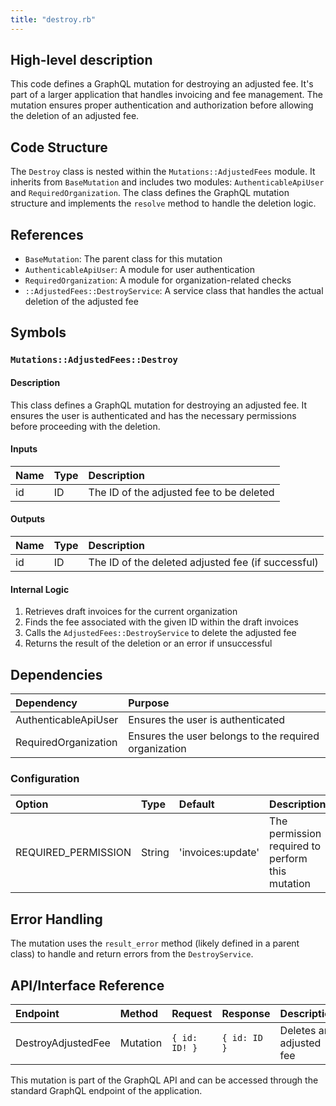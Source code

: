 ```yaml
---
title: "destroy.rb"
---
```


## High-level description
This code defines a GraphQL mutation for destroying an adjusted fee. It's part of a larger application that handles invoicing and fee management. The mutation ensures proper authentication and authorization before allowing the deletion of an adjusted fee.

## Code Structure
The `Destroy` class is nested within the `Mutations::AdjustedFees` module. It inherits from `BaseMutation` and includes two modules: `AuthenticableApiUser` and `RequiredOrganization`. The class defines the GraphQL mutation structure and implements the `resolve` method to handle the deletion logic.

## References
- `BaseMutation`: The parent class for this mutation
- `AuthenticableApiUser`: A module for user authentication
- `RequiredOrganization`: A module for organization-related checks
- `::AdjustedFees::DestroyService`: A service class that handles the actual deletion of the adjusted fee

## Symbols

### `Mutations::AdjustedFees::Destroy`
#### Description
This class defines a GraphQL mutation for destroying an adjusted fee. It ensures the user is authenticated and has the necessary permissions before proceeding with the deletion.

#### Inputs
| Name | Type | Description |
|:-----|:-----|:------------|
| id | ID | The ID of the adjusted fee to be deleted |

#### Outputs
| Name | Type | Description |
|:-----|:-----|:------------|
| id | ID | The ID of the deleted adjusted fee (if successful) |

#### Internal Logic
1. Retrieves draft invoices for the current organization
2. Finds the fee associated with the given ID within the draft invoices
3. Calls the `AdjustedFees::DestroyService` to delete the adjusted fee
4. Returns the result of the deletion or an error if unsuccessful

## Dependencies
| Dependency | Purpose |
|:-----------|:--------|
| AuthenticableApiUser | Ensures the user is authenticated |
| RequiredOrganization | Ensures the user belongs to the required organization |

### Configuration
| Option | Type | Default | Description |
|:-------|:-----|:--------|:------------|
| REQUIRED_PERMISSION | String | 'invoices:update' | The permission required to perform this mutation |

## Error Handling
The mutation uses the `result_error` method (likely defined in a parent class) to handle and return errors from the `DestroyService`.

## API/Interface Reference
| Endpoint | Method | Request | Response | Description |
|:---------|:-------|:--------|:---------|:------------|
| DestroyAdjustedFee | Mutation | `{ id: ID! }` | `{ id: ID }` | Deletes an adjusted fee |

This mutation is part of the GraphQL API and can be accessed through the standard GraphQL endpoint of the application.